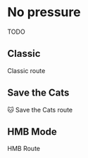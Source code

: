
# No pressure
<Callout>
  TODO
</Callout>

## Classic

Classic route

## Save the Cats

🐱 Save the Cats route

## HMB Mode

HMB Route